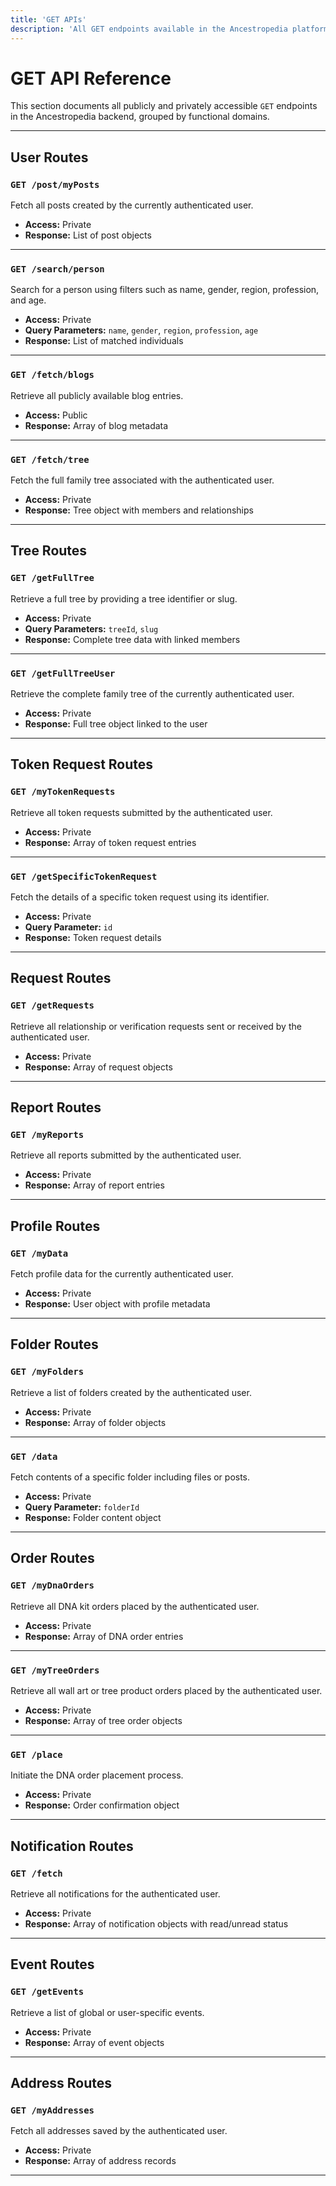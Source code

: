 ```yaml
---
title: 'GET APIs'
description: 'All GET endpoints available in the Ancestropedia platform, excluding admin routes.'
---
```


# GET API Reference

This section documents all publicly and privately accessible `GET` endpoints in the Ancestropedia backend, grouped by functional domains.

---

## User Routes

### `GET /post/myPosts`

Fetch all posts created by the currently authenticated user.

- **Access:** Private  
- **Response:** List of post objects

---

### `GET /search/person`

Search for a person using filters such as name, gender, region, profession, and age.

- **Access:** Private  
- **Query Parameters:** `name`, `gender`, `region`, `profession`, `age`  
- **Response:** List of matched individuals

---

### `GET /fetch/blogs`

Retrieve all publicly available blog entries.

- **Access:** Public  
- **Response:** Array of blog metadata

---

### `GET /fetch/tree`

Fetch the full family tree associated with the authenticated user.

- **Access:** Private  
- **Response:** Tree object with members and relationships

---

## Tree Routes

### `GET /getFullTree`

Retrieve a full tree by providing a tree identifier or slug.

- **Access:** Private  
- **Query Parameters:** `treeId`, `slug`  
- **Response:** Complete tree data with linked members

---

### `GET /getFullTreeUser`

Retrieve the complete family tree of the currently authenticated user.

- **Access:** Private  
- **Response:** Full tree object linked to the user

---

## Token Request Routes

### `GET /myTokenRequests`

Retrieve all token requests submitted by the authenticated user.

- **Access:** Private  
- **Response:** Array of token request entries

---

### `GET /getSpecificTokenRequest`

Fetch the details of a specific token request using its identifier.

- **Access:** Private  
- **Query Parameter:** `id`  
- **Response:** Token request details

---

## Request Routes

### `GET /getRequests`

Retrieve all relationship or verification requests sent or received by the authenticated user.

- **Access:** Private  
- **Response:** Array of request objects

---

## Report Routes

### `GET /myReports`

Retrieve all reports submitted by the authenticated user.

- **Access:** Private  
- **Response:** Array of report entries

---

## Profile Routes

### `GET /myData`

Fetch profile data for the currently authenticated user.

- **Access:** Private  
- **Response:** User object with profile metadata

---

## Folder Routes

### `GET /myFolders`

Retrieve a list of folders created by the authenticated user.

- **Access:** Private  
- **Response:** Array of folder objects

---

### `GET /data`

Fetch contents of a specific folder including files or posts.

- **Access:** Private  
- **Query Parameter:** `folderId`  
- **Response:** Folder content object

---

## Order Routes

### `GET /myDnaOrders`

Retrieve all DNA kit orders placed by the authenticated user.

- **Access:** Private  
- **Response:** Array of DNA order entries

---

### `GET /myTreeOrders`

Retrieve all wall art or tree product orders placed by the authenticated user.

- **Access:** Private  
- **Response:** Array of tree order objects

---

### `GET /place`

Initiate the DNA order placement process.

- **Access:** Private  
- **Response:** Order confirmation object

---

## Notification Routes

### `GET /fetch`

Retrieve all notifications for the authenticated user.

- **Access:** Private  
- **Response:** Array of notification objects with read/unread status

---

## Event Routes

### `GET /getEvents`

Retrieve a list of global or user-specific events.

- **Access:** Private  
- **Response:** Array of event objects

---

## Address Routes

### `GET /myAddresses`

Fetch all addresses saved by the authenticated user.

- **Access:** Private  
- **Response:** Array of address records

---
